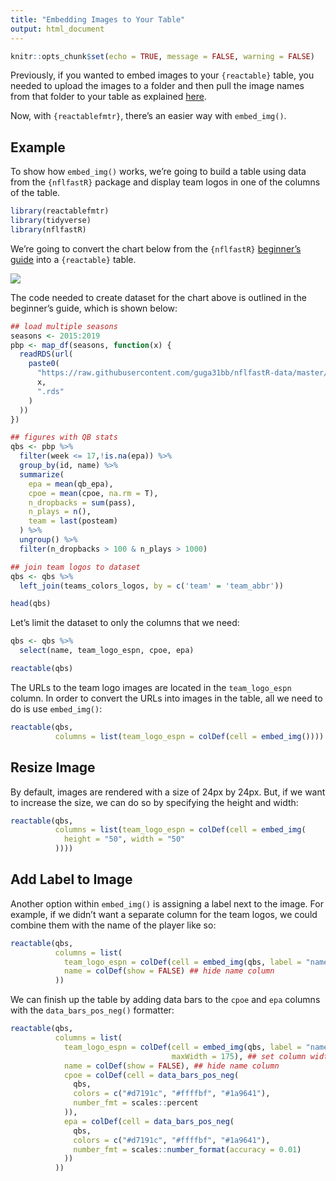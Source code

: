 ---
title: "Embedding Images to Your Table"
output: html_document 
---

```{r setup, include=FALSE}
knitr::opts_chunk$set(echo = TRUE, message = FALSE, warning = FALSE)
```

Previously, if you wanted to embed images to your `{reactable}` table, you needed to upload the images to a folder and then pull the image names from that folder to your table as explained [here](https://glin.github.io/reactable/articles/cookbook/cookbook.html#embed-images-1). 

Now, with `{reactablefmtr}`, there's an easier way with `embed_img()`.

## Example

To show how `embed_img()` works, we're going to build a table using data from the `{nflfastR}` package and display team logos in one of the columns of the table.

```{r}
library(reactablefmtr)
library(tidyverse)
library(nflfastR)
```

We're going to convert the chart below from the `{nflfastR}` [beginner's guide](https://www.nflfastr.com/articles/beginners_guide.html) into a `{reactable}` table.

<img src="https://www.nflfastr.com/articles/beginners_guide_files/figure-html/fig3-1.png" align="center" />

The code needed to create dataset for the chart above is outlined in the beginner's guide, which is shown below:

```{r}
## load multiple seasons
seasons <- 2015:2019
pbp <- map_df(seasons, function(x) {
  readRDS(url(
    paste0(
      "https://raw.githubusercontent.com/guga31bb/nflfastR-data/master/data/play_by_play_",
      x,
      ".rds"
    )
  ))
})

## figures with QB stats
qbs <- pbp %>%
  filter(week <= 17,!is.na(epa)) %>%
  group_by(id, name) %>%
  summarize(
    epa = mean(qb_epa),
    cpoe = mean(cpoe, na.rm = T),
    n_dropbacks = sum(pass),
    n_plays = n(),
    team = last(posteam)
  ) %>%
  ungroup() %>%
  filter(n_dropbacks > 100 & n_plays > 1000)

## join team logos to dataset
qbs <- qbs %>%
  left_join(teams_colors_logos, by = c('team' = 'team_abbr'))
```

```{r}
head(qbs)
```

Let's limit the dataset to only the columns that we need:

```{r}
qbs <- qbs %>%
  select(name, team_logo_espn, cpoe, epa)

reactable(qbs)
```

The URLs to the team logo images are located in the `team_logo_espn` column. In order to convert the URLs into images in the table, all we need to do is use `embed_img()`: 

```{r}
reactable(qbs,
          columns = list(team_logo_espn = colDef(cell = embed_img())))
```

## Resize Image

By default, images are rendered with a size of 24px by 24px. But, if we want to increase the size, we can do so by specifying the height and width: 

```{r}
reactable(qbs,
          columns = list(team_logo_espn = colDef(cell = embed_img(
            height = "50", width = "50"
          ))))
```

## Add Label to Image

Another option within `embed_img()` is assigning a label next to the image. For example, if we didn't want a separate column for the team logos, we could combine them with the name of the player like so: 

```{r}
reactable(qbs,
          columns = list(
            team_logo_espn = colDef(cell = embed_img(qbs, label = "name")),
            name = colDef(show = FALSE) ## hide name column
          ))
```

We can finish up the table by adding data bars to the `cpoe` and `epa` columns with the `data_bars_pos_neg()` formatter:

```{r}
reactable(qbs,
          columns = list(
            team_logo_espn = colDef(cell = embed_img(qbs, label = "name"),
                                    maxWidth = 175), ## set column width
            name = colDef(show = FALSE), ## hide name column
            cpoe = colDef(cell = data_bars_pos_neg(
              qbs,
              colors = c("#d7191c", "#ffffbf", "#1a9641"),
              number_fmt = scales::percent
            )),
            epa = colDef(cell = data_bars_pos_neg(
              qbs,
              colors = c("#d7191c", "#ffffbf", "#1a9641"),
              number_fmt = scales::number_format(accuracy = 0.01)
            ))
          ))
```

